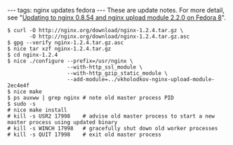 ---
tags: nginx updates fedora
---
These are update notes. For more detail, see "[[Updating to nginx 0.8.54 and nginx upload module 2.2.0 on Fedora 8]]".

<pre lang="shell">$ curl -O http://nginx.org/download/nginx-1.2.4.tar.gz \
       -O http://nginx.org/download/nginx-1.2.4.tar.gz.asc
$ gpg --verify nginx-1.2.4.tar.gz.asc
$ nice tar xzf nginx-1.2.4.tar.gz
$ cd nginx-1.2.4
$ nice ./configure --prefix=/usr/nginx \
                   --with-http_ssl_module \
                   --with-http_gzip_static_module \
                   --add-module=../vkholodkov-nginx-upload-module-2ec4e4f
$ nice make
$ ps auxww | grep nginx # note old master process PID
$ sudo -s
# nice make install
# kill -s USR2 17998    # advise old master process to start a new master process using updated binary
# kill -s WINCH 17998   # gracefully shut down old worker processes
# kill -s QUIT 17998    # exit old master process</pre>

